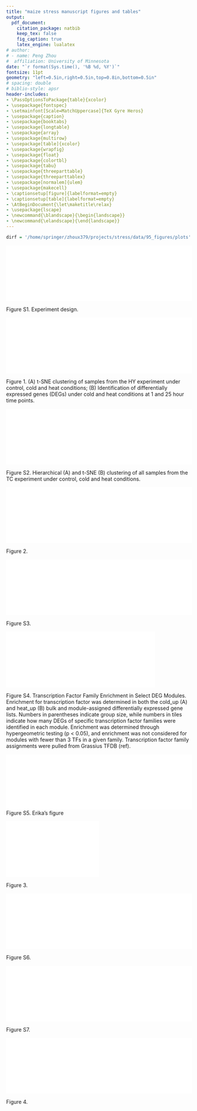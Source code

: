 ```yaml
---
title: "maize stress manuscript figures and tables"
output:
  pdf_document:
    citation_package: natbib
    keep_tex: false
    fig_caption: true
    latex_engine: lualatex
# author:
# - name: Peng Zhou
#  affiliation: University of Minnesota
date: "`r format(Sys.time(), '%B %d, %Y')`"
fontsize: 11pt
geometry: "left=0.5in,right=0.5in,top=0.8in,bottom=0.5in"
# spacing: double
# biblio-style: apsr
header-includes:
- \PassOptionsToPackage{table}{xcolor}
- \usepackage{fontspec}
- \setmainfont[Scale=MatchUppercase]{TeX Gyre Heros}
- \usepackage{caption}
- \usepackage{booktabs}
- \usepackage{longtable}
- \usepackage{array}
- \usepackage{multirow}
- \usepackage[table]{xcolor}
- \usepackage{wrapfig}
- \usepackage{float}
- \usepackage{colortbl}
- \usepackage{tabu}
- \usepackage{threeparttable}
- \usepackage{threeparttablex}
- \usepackage[normalem]{ulem}
- \usepackage{makecell}
- \captionsetup[figure]{labelformat=empty}
- \captionsetup[table]{labelformat=empty}
- \AtBeginDocument{\let\maketitle\relax}
- \usepackage{lscape}
- \newcommand{\blandscape}{\begin{landscape}}
- \newcommand{\elandscape}{\end{landscape}}
---
```

\pagenumbering{gobble}

```r
dirf = '/home/springer/zhoux379/projects/stress/data/95_figures/plots'
```

\hfill
\hfill

![]($st/data/01_exp_design/design.pdf){width=100%}

Figure S1. Experiment design.


\pagebreak
![]($st/data/95_figures/plots/f1.pdf){width=100%}

Figure 1. (A) t-SNE clustering of samples from the HY experiment under control, cold and heat conditions; (B) Identification of differentially expressed genes (DEGs) under cold and heat conditions at 1 and 25 hour time points.


\pagebreak
![]($st/data/95_figures/plots/sf2.pdf){width=100%}

Figure S2. Hierarchical (A) and t-SNE (B) clustering of all samples from the TC experiment under control, cold and heat conditions.


\pagebreak
![]($st/data/95_figures/plots/f2.pdf){width=100%}

Figure 2. 

\pagebreak
![]($st/data/95_figures/plots/sf3.pdf){width=100%}


Figure S3. 

\pagebreak
![]($st/data/95_figures/plots/sf4.pdf){width=80%}


Figure S4.  Transcription Factor Family Enrichment in Select DEG Modules. Enrichment for transcription factor was determined in both the cold_up (A) and heat_up (B) bulk and module-assigned differentially expressed gene lists. Numbers in parentheses indicate group size, while numbers in tiles indicate how many DEGs of specific transcription factor families were identified in each module. Enrichment was determined through hypergeometric testing (p < 0.05), and enrichment was not considered for modules with fewer than 3 TFs in a given family. Transcription factor family assignments were pulled from Grassius TFDB (ref).

\pagebreak


\pagebreak
![]($st/data/95_figures/plots/sf5.pdf){width=100%}
Figure S5. Erika's figure


\pagebreak
![]($st/data/95_figures/plots/f3.pdf){width=50%}

Figure 3. 


\pagebreak
![]($st/data/95_figures/plots/sf6.pdf){width=100%}

Figure S6. 


\pagebreak
![]($st/data/95_figures/plots/sf7.pdf){width=100%}

Figure S7. 


\pagebreak
![]($st/data/95_figures/plots/f4.pdf){width=100%}

Figure 4. 




